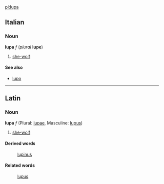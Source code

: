 [[pl:lupa]]

==Italian==
===Noun===
'''lupa''' ''f'' (''plural'' '''lupe''')

#[[she-wolf]]

====See also====
*[[lupo]]

----
==Latin==
===Noun===
'''lupa''' ''f'' (Plural: [[lupae]], Masculine: [[lupus]])

#[[she-wolf]]

====Derived words====
: [[lupinus]]

====Related words====
: [[lupus]]